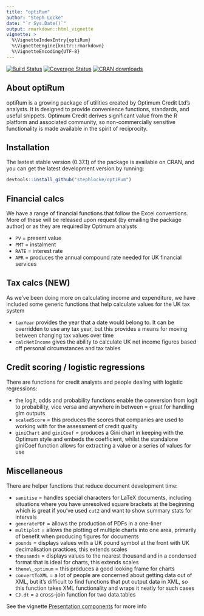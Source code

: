 ```yaml
---
title: "optiRum"
author: "Steph Locke"
date: "`r Sys.Date()`"
output: rmarkdown::html_vignette
vignette: >
  %\VignetteIndexEntry{optiRum}
  %\VignetteEngine{knitr::rmarkdown}
  %\VignetteEncoding{UTF-8}
---
```


[![Build Status](https://travis-ci.org/stephlocke/optiRum.png?branch=master)](https://travis-ci.org/stephlocke/optiRum)
[![Coverage Status](https://coveralls.io/repos/stephlocke/optiRum/badge.svg)](https://coveralls.io/r/stephlocke/optiRum)
[![CRAN downloads](http://cranlogs.r-pkg.org/badges/optiRum)](http://cran.rstudio.com/package=optiRum)

## About optiRum
optiRum is a growing package of utilities created by Optimum Credit Ltd's analysts.  It is designed to provide convenience functions, standards, and useful snippets.  Optimum Credit derives significant value from the R platform and associated community, so non-commercially sensitive functionality is made available in the spirit of reciprocity.

## Installation
The lastest stable version (0.37.1) of the package is available on CRAN, and you can get the latest development version by running:
```r
devtools::install_github("stephlocke/optiRum")
```

## Financial calcs
We have a range of financial functions that follow the Excel conventions.  More of these will be released upon request (by emailing the package author) or as they are required by Optimum analysts

* `PV` = present value
* `PMT` = instalment
* `RATE` = interest rate
* `APR` = produces the annual compound rate needed for UK financial services

## Tax calcs (NEW)
As we've been doing more on calculating income and expenditure, we have included some generic functions that help calculate values for the UK tax system

* `taxYear` provides the year that a date would belong to. It can be overridden to use any tax year, but this provides a means for moving between changing tax values over time
* `calcNetIncome` gives the ability to calculate UK net income figures based off personal circumstances and tax tables

## Credit scoring / logistic regressions
There are functions for credit analysts and people dealing with logistic regressions:

* the logit, odds and probability functions enable the conversion from logit to probability, vice versa and anywhere in between = great for handling glm outputs
* `scaledScore` = this produces the scores that companies are used to working with for the assessment of credit quality
* `giniChart` and `giniCoef` = produces a Gini chart in keeping with the Optimum style and embeds the coefficient, whilst the standalone giniCoef function allows for extracting a value or a series of values for use

## Miscellaneous
There are helper functions that reduce document development time:

* `sanitise` = handles special characters for LaTeX documents, including situations where you have unresolved square brackets at the beginning which is great if you've used `cut2` and want to show summary stats for intervals
* `generatePDF` = allows the production of PDFs in a one-liner
* `multiplot` = allows the plotting of multiple charts into one area, primarily of benefit when producing figures for documents
* `pounds` = displays values with a UK pound symbol at the front with UK decimalisation practices, this extends scales
* `thousands` = displays values to the nearest thousand and in a condensed format that is ideal for charts, this extends scales
* `theme\_optimum` = this produces a good looking frame for charts
* `convertToXML` = a lot of people are concerned about getting data out of XML, but it's difficult to find functions that put output data in XML, so this function takes XML functionality and wraps it neatly for such cases
* `CJ.dt` = a cross-join function for two data.tables

See the vignette [Presentation components](presentation.html) for more info